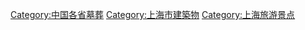 [[Category:中国各省墓葬|Category:中国各省墓葬]]
[[Category:上海市建築物|Category:上海市建築物]]
[[Category:上海旅游景点|Category:上海旅游景点]]